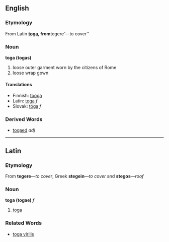 == English ==
=== Etymology ===
From Latin '''[[toga#Latin|toga]], from '''tegere'''&mdash;''to cover''
=== Noun ===
'''toga (togas)'''
# loose outer garment worn by the citizens of Rome
# loose wrap gown
==== Translations ====
*Finnish: [[tooga]]
*Latin: [[toga#Latin|toga]] ''f''
*Slovak: [[tóga]] ''f''
=== Derived Words ===
* [[togaed]] ''adj''

----

== Latin ==
=== Etymology ===
From '''tegere'''&mdash;''to cover'', Greek '''stegein'''&mdash;''to cover'' and '''stegos'''&mdash;''roof''
=== Noun ===
'''toga (togae)''' ''f''
# [[toga#English|toga]]
=== Related Words ===
* [[toga virilis]]